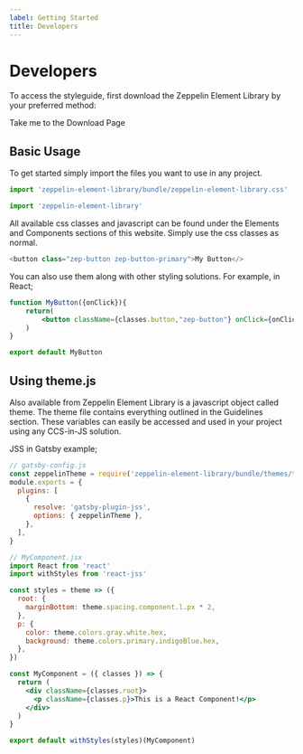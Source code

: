 ```yaml
---
label: Getting Started
title: Developers
---
```



# Developers

To access the styleguide, first download the Zeppelin Element Library by your preferred method:

<Link
  to={'/content/download/'}
  className="zep-button zep-button-primary"
  style={{ marginBottom: '2rem' }}
>
  Take me to the Download Page
</Link>

## Basic Usage

To get started simply import the files you want to use in any project.

```js
import 'zeppelin-element-library/bundle/zeppelin-element-library.css'

import 'zeppelin-element-library'
```

All available css classes and javascript can be found under the Elements and Components sections of this website.
Simply use the css classes as normal.

```js
<button class="zep-button zep-button-primary">My Button</>
```

You can also use them along with other styling solutions. For example, in React;

```jsx
function MyButton({onClick}){
    return(
        <button className={classes.button,"zep-button"} onClick={onClick}>React Button</>
    )
}

export default MyButton
```

## Using theme.js

Also available from Zeppelin Element Library is a javascript object called theme. The theme file contains
everything outlined in the Guidelines section. These variables can easily be accessed and used in your project using any CCS-in-JS solution.

JSS in Gatsby example;

```jsx
// gatsby-config.js
const zeppelinTheme = require('zeppelin-element-library/bundle/themes/theme.json')
module.exports = {
  plugins: [
    {
      resolve: 'gatsby-plugin-jss',
      options: { zeppelinTheme },
    },
  ],
}

// MyComponent.jsx
import React from 'react'
import withStyles from 'react-jss'

const styles = theme => ({
  root: {
    marginBottom: theme.spacing.component.l.px * 2,
  },
  p: {
    color: theme.colors.gray.white.hex,
    background: theme.colors.primary.indigoBlue.hex,
  },
})

const MyComponent = ({ classes }) => {
  return (
    <div className={classes.root}>
      <p className={classes.p}>This is a React Component!</p>
    </div>
  )
}

export default withStyles(styles)(MyComponent)
```
